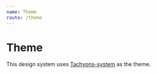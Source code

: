 ---
name: Theme
route: /theme
---


# Theme

This design system uses [Tachyons-system](https://github.com/tachyons-css/tachyons-system/blob/master/theme.js) as the theme.